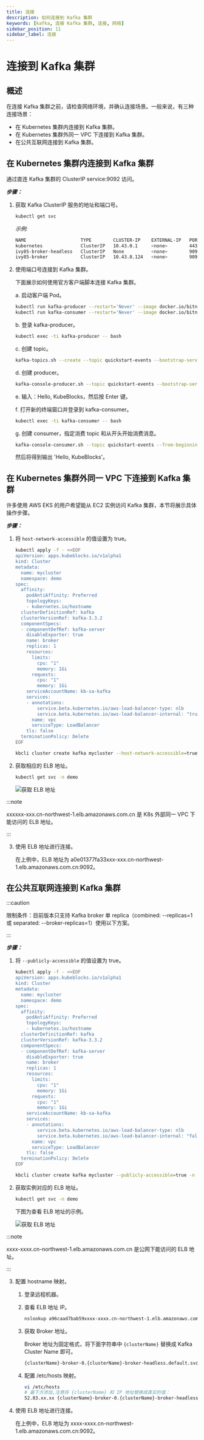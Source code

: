 ```yaml
---
title: 连接
description: 如何连接到 Kafka 集群
keywords: [kafka, 连接 Kafka 集群, 连接, 网络]
sidebar_position: 11
sidebar_label: 连接
---
```



# 连接到 Kafka 集群

## 概述

在连接 Kafka 集群之前，请检查网络环境，并确认连接场景。一般来说，有三种连接场景：

- 在 Kubernetes 集群内连接到 Kafka 集群。
- 在 Kubernetes 集群外同一 VPC 下连接到 Kafka 集群。
- 在公共互联网连接到 Kafka 集群。

## 在 Kubernetes 集群内连接到 Kafka 集群

通过直连 Kafka 集群的 ClusterIP service:9092 访问。

***步骤：***

1. 获取 Kafka ClusterIP 服务的地址和端口号。

   ```bash
   kubectl get svc
   ```

   *示例:*

   ```bash
   NAME                    TYPE        CLUSTER-IP    EXTERNAL-IP   PORT(S)                               AGE
   kubernetes              ClusterIP   10.43.0.1     <none>        443/TCP                               9d
   ivy85-broker-headless   ClusterIP   None          <none>        9092/TCP,9093/TCP,9094/TCP,5556/TCP   7d16h
   ivy85-broker            ClusterIP   10.43.8.124   <none>        9093/TCP,9092/TCP,5556/TCP            7d16h
   ```

2. 使用端口号连接到 Kafka 集群。

   下面展示如何使用官方客户端脚本连接 Kafka 集群。

   a. 启动客户端 Pod。

     ```bash
     kubectl run kafka-producer --restart='Never' --image docker.io/bitnami/kafka:3.3.2-debian-11-r54 --command -- sleep infinity
     kubectl run kafka-consumer --restart='Never' --image docker.io/bitnami/kafka:3.3.2-debian-11-r54 --command -- sleep infinity
     ```

   b. 登录 kafka-producer。

     ```bash
     kubectl exec -ti kafka-producer -- bash
     ```

   c. 创建 topic。

     ```bash
     kafka-topics.sh --create --topic quickstart-events --bootstrap-server xxx-broker:9092
     ```

   d. 创建 producer。

     ```bash
     kafka-console-producer.sh --topic quickstart-events --bootstrap-server xxx-broker:9092
     ```

   e. 输入：Hello, KubeBlocks，然后按 Enter 键。

   f. 打开新的终端窗口并登录到 kafka-consumer。

     ```bash
     kubectl exec -ti kafka-consumer -- bash
     ```

   g. 创建 consumer，指定消费 topic 和从开头开始消费消息。

     ```bash
     kafka-console-consumer.sh --topic quickstart-events --from-beginning --bootstrap-server xxx-broker:9092
     ```

    然后将得到输出 'Hello, KubeBlocks'。

## 在 Kubernetes 集群外同一 VPC 下连接到 Kafka 集群

许多使用 AWS EKS 的用户希望能从 EC2 实例访问 Kafka 集群，本节将展示具体操作步骤。

***步骤：***

1. 将 `host-network-accessible` 的值设置为 true。

   <Tabs>

   <TabItem value="kubectl" label="kubectl" default>

   ```bash
   kubectl apply -f - <<EOF
   apiVersion: apps.kubeblocks.io/v1alpha1
   kind: Cluster
   metadata:
     name: mycluster
     namespace: demo
   spec:
     affinity:
       podAntiAffinity: Preferred
       topologyKeys:
       - kubernetes.io/hostname
     clusterDefinitionRef: kafka
     clusterVersionRef: kafka-3.3.2
     componentSpecs:
     - componentDefRef: kafka-server
       disableExporter: true
       name: broker
       replicas: 1
       resources:
         limits:
           cpu: "1"
           memory: 1Gi
         requests:
           cpu: "1"
           memory: 1Gi
       serviceAccountName: kb-sa-kafka
       services:
       - annotations:
           service.beta.kubernetes.io/aws-load-balancer-type: nlb
           service.beta.kubernetes.io/aws-load-balancer-internal: "true"
         name: vpc
         serviceType: LoadBalancer
       tls: false
     terminationPolicy: Delete
   EOF
   ```

   </TabItem>

   <TabItem value="kbcli" label="kbcli">

   ```bash
   kbcli cluster create kafka mycluster --host-network-accessible=true -n demo
   ```

   </TabItem>

   </Tabs>

2. 获取相应的 ELB 地址。

   ```bash
   kubectl get svc -n demo
   ```

   ![获取 ELB 地址](/img/docs/zh/connect-to-a-kafka-cluster-gain-elb-address.png)

  :::note

  xxxxxx-xxx.cn-northwest-1.elb.amazonaws.com.cn 是 K8s 外部同一 VPC 下能访问的 ELB 地址。

  :::

3. 使用 ELB 地址进行连接。

    在上例中，ELB 地址为 a0e01377fa33xxx-xxx.cn-northwest-1.elb.amazonaws.com.cn:9092。

## 在公共互联网连接到 Kafka 集群

:::caution

限制条件：目前版本只支持 Kafka broker 单 replica（combined: --replicas=1 或 separated: --broker-replicas=1）使用以下方案。

:::

***步骤：***

1. 将 `--publicly-accessible` 的值设置为 true。

   <Tabs>

   <TabItem value="kubectl" label="kubectl" default>

   ```bash
   kubectl apply -f - <<EOF
   apiVersion: apps.kubeblocks.io/v1alpha1
   kind: Cluster
   metadata:
     name: mycluster
     namespace: demo
   spec:
     affinity:
       podAntiAffinity: Preferred
       topologyKeys:
       - kubernetes.io/hostname
     clusterDefinitionRef: kafka
     clusterVersionRef: kafka-3.3.2
     componentSpecs:
     - componentDefRef: kafka-server
       disableExporter: true
       name: broker
       replicas: 1
       resources:
         limits:
           cpu: "1"
           memory: 1Gi
         requests:
           cpu: "1"
           memory: 1Gi
       serviceAccountName: kb-sa-kafka
       services:
       - annotations:
           service.beta.kubernetes.io/aws-load-balancer-type: nlb
           service.beta.kubernetes.io/aws-load-balancer-internal: "false"
         name: vpc
         serviceType: LoadBalancer
       tls: false
     terminationPolicy: Delete
   EOF
   ```

   </TabItem>

   <TabItem value="kbcli" label="kbcli">

   ```bash
   kbcli cluster create kafka mycluster --publicly-accessible=true -n demo
   ```

   </TabItem>

   </Tabs>

2. 获取实例对应的 ELB 地址。

   ```bash
   kubectl get svc -n demo
   ```

   下图为查看 ELB 地址的示例。

   ![获取 ELB 地址](/img/docs/zh/kafka-connect-cross-vpc.png)

  :::note

  xxxx-xxxx.cn-northwest-1.elb.amazonaws.com.cn 是公网下能访问的 ELB 地址。

  :::

3. 配置 hostname 映射。

   1. 登录远程机器。
   2. 查看 ELB 地址 IP。

      ```bash
      nslookup a96caad7bab59xxxx-xxxx.cn-northwest-1.elb.amazonaws.com.cn
      ```

   3. 获取 Broker 地址。

      Broker 地址为固定格式，将下面字符串中 `{clusterName}` 替换成 Kafka Cluster Name 即可。

      ```bash
      {clusterName}-broker-0.{clusterName}-broker-headless.default.svc
      ```

   4. 配置 /etc/hosts 映射。

       ```bash
       vi /etc/hosts
       # 最下方添加,注意将 {clusterName} 和 IP 地址替换成真实的值：
       52.83.xx.xx {clusterName}-broker-0.{clusterName}-broker-headless.default.svc
       ```

4. 使用 ELB 地址进行连接。

    在上例中，ELB 地址为 xxxx-xxxx.cn-northwest-1.elb.amazonaws.com.cn:9092。
